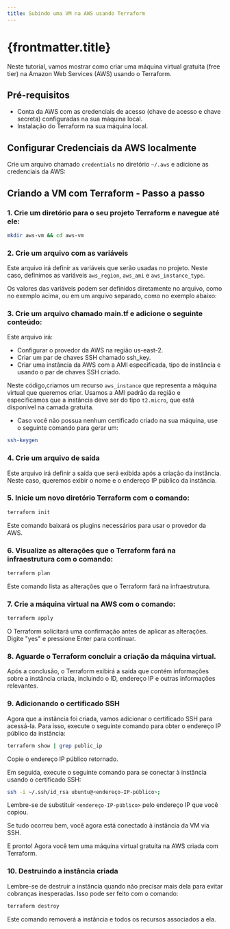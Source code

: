 ```yaml
---
title: Subindo uma VM na AWS usando Terraform
---
```



# {frontmatter.title}

Neste tutorial, vamos mostrar como criar uma máquina virtual gratuita (free tier) na Amazon Web Services (AWS) usando o Terraform.

## Pré-requisitos

- Conta da AWS com as credenciais de acesso (chave de acesso e chave secreta) configuradas na sua máquina local.
- Instalação do Terraform na sua máquina local.

## Configurar Credenciais da AWS localmente
Crie um arquivo chamado `credentials` no diretório `~/.aws` e adicione as credenciais da AWS:

<CodePreview src="/codes/terraform/intro/.credentials" lang="terraform" height={200} />

## Criando a VM com Terraform - Passo a passo

### 1. Crie um diretório para o seu projeto Terraform e navegue até ele:

```bash
mkdir aws-vm && cd aws-vm
```

### 2. Crie um arquivo com as variáveis
<CodePreview src="/codes/terraform/intro/variables.tf" lang="terraform" height={200} />

Este arquivo irá definir as variáveis que serão usadas no projeto. 
Neste caso, definimos as variáveis `aws_region`, `aws_ami` e `aws_instance_type`.

Os valores das variáveis podem ser definidos diretamente no arquivo, como no exemplo acima, ou em um arquivo separado, como no exemplo abaixo:
<CodePreview src="/codes/terraform/intro/terraform.tfvars" lang="terraform" height={200} />

### 3. Crie um arquivo chamado main.tf e adicione o seguinte conteúdo:

<CodePreview src="/codes/terraform/intro/main.tf" highlightLines="2,7,12" lang="terraform" height={200} />

Este arquivo irá:

* Configurar o provedor da AWS na região us-east-2.
* Criar um par de chaves SSH chamado ssh_key.
* Criar uma instância da AWS com a AMI especificada, tipo de instância e usando o par de chaves SSH criado.

Neste código,criamos um recurso `aws_instance` que representa a máquina virtual que queremos criar. Usamos a AMI padrão da região e especificamos que a instância deve ser do tipo `t2.micro`, que está disponível na camada gratuita.

* Caso você não possua nenhum certificado criado na sua máquina, use o seguinte comando para gerar um:
```bash
ssh-keygen
````

### 4. Crie um arquivo de saída

Este arquivo irá definir a saída que será exibida após a criação da instância.
Neste caso, queremos exibir o nome e o endereço IP público da instância.
<CodePreview src="/codes/terraform/intro/outputs.tf" lang="terraform" height={200} />

### 5. Inicie um novo diretório Terraform com o comando:

```bash
terraform init
```

Este comando baixará os plugins necessários para usar o provedor da AWS.

### 6. Visualize as alterações que o Terraform fará na infraestrutura com o comando:

```bash
terraform plan
```

Este comando lista as alterações que o Terraform fará na infraestrutura.

### 7. Crie a máquina virtual na AWS com o comando:

```bash
terraform apply
```

O Terraform solicitará uma confirmação antes de aplicar as alterações. Digite "yes" e pressione Enter para continuar.

### 8. Aguarde o Terraform concluir a criação da máquina virtual.

Após a conclusão, o Terraform exibirá a saída que contém informações sobre a instância criada, incluindo o ID, endereço IP e outras informações relevantes.

### 9. Adicionando o certificado SSH

Agora que a instância foi criada, vamos adicionar o certificado SSH para acessá-la. Para isso, execute o seguinte comando para obter o endereço IP público da instância:

```bash
terraform show | grep public_ip
```

Copie o endereço IP público retornado.

Em seguida, execute o seguinte comando para se conectar à instância usando o certificado SSH:

```bash
ssh -i ~/.ssh/id_rsa ubuntu@<endereço-IP-público>;
```
Lembre-se de substituir <code>&lt;endereço-IP-público&gt;</code> pelo endereço IP que você copiou.

Se tudo ocorreu bem, você agora está conectado à instância da VM via SSH.

E pronto! Agora você tem uma máquina virtual gratuita na AWS criada com Terraform. 

### 10. Destruindo a instância criada
Lembre-se de destruir a instância quando não precisar mais dela para evitar cobranças inesperadas. Isso pode ser feito com o comando:

```bash
terraform destroy
```

Este comando removerá a instância e todos os recursos associados a ela.
